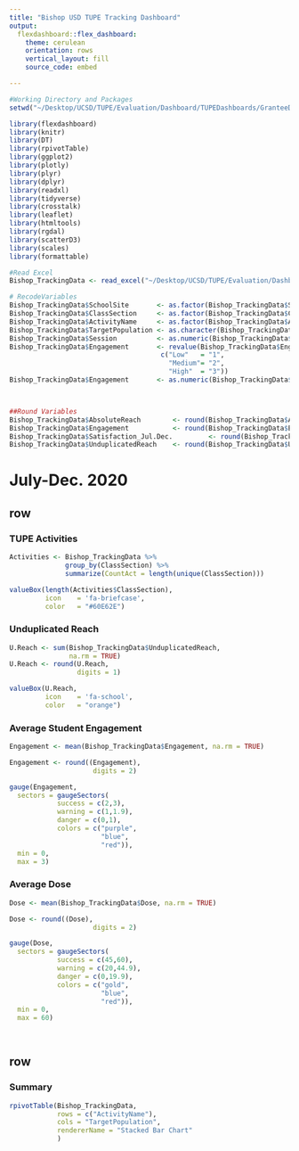 ```yaml
---
title: "Bishop USD TUPE Tracking Dashboard"
output: 
  flexdashboard::flex_dashboard:
    theme: cerulean
    orientation: rows
    vertical_layout: fill
    source_code: embed

---
```


```r
#Working Directory and Packages
setwd("~/Desktop/UCSD/TUPE/Evaluation/Dashboard/TUPEDashboards/GranteeDashboards/Bishop.DashboardWebsite")

library(flexdashboard)
library(knitr)
library(DT)
library(rpivotTable)
library(ggplot2)
library(plotly)
library(plyr)
library(dplyr)
library(readxl)
library(tidyverse)
library(crosstalk)
library(leaflet)
library(htmltools)
library(rgdal)
library(scatterD3)
library(scales)
library(formattable)

#Read Excel
Bishop_TrackingData <- read_excel("~/Desktop/UCSD/TUPE/Evaluation/Dashboard/TUPEDashboards/GranteeDashboards/BishopData/Bishop.TrackingData.xlsx")

# RecodeVariables
Bishop_TrackingData$SchoolSite       <- as.factor(Bishop_TrackingData$SchoolSite)
Bishop_TrackingData$ClassSection     <- as.factor(Bishop_TrackingData$ClassSection)
Bishop_TrackingData$ActivityName     <- as.factor(Bishop_TrackingData$ActivityName)
Bishop_TrackingData$TargetPopulation <- as.character(Bishop_TrackingData$TargetPopulation)
Bishop_TrackingData$Session          <- as.numeric(Bishop_TrackingData$Session)
Bishop_TrackingData$Engagement       <- revalue(Bishop_TrackingData$Engagement,
                                      c("Low"   = "1", 
                                        "Medium"= "2",
                                        "High"  = "3"))
Bishop_TrackingData$Engagement       <- as.numeric(Bishop_TrackingData$Engagement)



##Round Variables
Bishop_TrackingData$AbsoluteReach        <- round(Bishop_TrackingData$AbsoluteReach , digits = 1)
Bishop_TrackingData$Engagement           <- round(Bishop_TrackingData$Engagement, digits = 1)
Bishop_TrackingData$Satisfaction_Jul.Dec.         <- round(Bishop_TrackingData$Satisfaction_Jul.Dec., digits = 1)
Bishop_TrackingData$UnduplicatedReach    <- round(Bishop_TrackingData$UnduplicatedReach, digits = 1)

```

# July-Dec. 2020

## row {data-height="100"}

### TUPE Activities

```r
Activities <- Bishop_TrackingData %>% 
              group_by(ClassSection) %>% 
              summarize(CountAct = length(unique(ClassSection)))

valueBox(length(Activities$ClassSection),
         icon    = 'fa-briefcase',
         color   = "#60E62E")

```

### Unduplicated Reach

```r
U.Reach <- sum(Bishop_TrackingData$UnduplicatedReach,
               na.rm = TRUE)
U.Reach <- round(U.Reach,
                 digits = 1)

valueBox(U.Reach, 
         icon    = 'fa-school',
         color   = "orange")
```

### Average Student Engagement

```r
Engagement <- mean(Bishop_TrackingData$Engagement, na.rm = TRUE)

Engagement <- round((Engagement),
                     digits = 2)

gauge(Engagement,
  sectors = gaugeSectors(
            success = c(2,3),
            warning = c(1,1.9),
            danger = c(0,1),
            colors = c("purple", 
                       "blue", 
                       "red")),
  min = 0,
  max = 3)
```

### Average Dose

```r
Dose <- mean(Bishop_TrackingData$Dose, na.rm = TRUE)

Dose <- round((Dose),
                     digits = 2)

gauge(Dose,
  sectors = gaugeSectors(
            success = c(45,60),
            warning = c(20,44.9),
            danger = c(0,19.9),
            colors = c("gold", 
                       "blue", 
                       "red")),
  min = 0,
  max = 60)

    
```

## row {.tabset}

### Summary 

```r
rpivotTable(Bishop_TrackingData,
            rows = c("ActivityName"),
            cols = "TargetPopulation",
            rendererName = "Stacked Bar Chart"
            )

```






